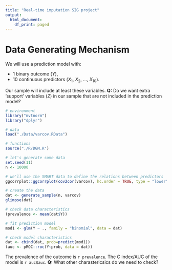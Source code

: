 ```yaml
---
title: "Real-time imputation SIG project"
output:
  html_document:
    df_print: paged
---
```


# Data Generating Mechanism

We will use a prediction model with: 

- 1 binary outcome ($Y$),
- 10 continuous predictors ($X_1$, $X_2$, ..., $X_{10}$).

Our sample will include at least these variables. **Q:** Do we want extra 'support' variables ($Z$) in our sample that are not included in the prediction model?

```r
# environment
library("mvtnorm")
library("dplyr")

# data
load("./Data/varcov.RData")

# functions
source("./R/DGM.R")
```


```r
# let's generate some data
set.seed(11)
n <- 10000

# we'll use the SMART data to define the relations between predictors
ggcorrplot::ggcorrplot(cov2cor(varcov), hc.order = TRUE, type = "lower", lab = TRUE)

# create the data
dat <- generate_sample(n, varcov)
glimpse(dat)

# check data characteristics
(prevalence <- mean(dat$Y))

# fit prediction model 
mod1 <- glm(Y ~ ., family = "binomial", data = dat)

# check model characteristics
dat <- cbind(dat, prob=predict(mod1))
(auc <- pROC::roc(Y~prob, data = dat))
```

The prevalence of the outcome is `r prevalence`. The C index/AUC of the model is `r auc$auc`. **Q:** What other charastericsics do we need to check?
